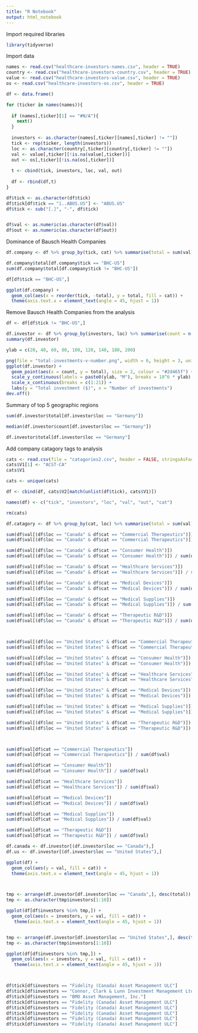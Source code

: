 ```yaml
---
title: "R Notebook"
output: html_notebook
---
```


Import required libraries
```r
library(tidyverse)
```

Import data
```r
names <- read.csv("healthcare-investors-names.csv", header = TRUE)
country <- read.csv("healthcare-investors-country.csv", header = TRUE)
value <- read.csv("healthcare-investors-value.csv", header = TRUE)
os <- read.csv("healthcare-investors-os.csv", header = TRUE)

```


```r
df <- data.frame()

for (ticker in names(names)){
  
  if (names[,ticker][1] == "#N/A"){
    next()
  }
  
  investors <- as.character(names[,ticker][names[,ticker] != ""])
  tick <- rep(ticker, length(investors))
  loc <- as.character(country[,ticker][country[,ticker] != ""])
  val <- value[,ticker][!is.na(value[,ticker])]
  out <- os[,ticker][!is.na(os[,ticker])]
  
  t <- cbind(tick, investors, loc, val, out)
  
  df <- rbind(df,t)
}

df$tick <- as.character(df$tick)
df$tick[df$tick == "ï..ABUS.US"] <- "ABUS.US"
df$tick <- sub("[.]", "-", df$tick)


df$val <- as.numeric(as.character(df$val))
df$out <- as.numeric(as.character(df$out))

```

Dominance of Bausch Health Companies
```r
df.company <- df %>% group_by(tick, cat) %>% summarise(total = sum(val))

df.company$total[df.company$tick == "BHC-US"]
sum(df.company$total[df.company$tick != "BHC-US"])

df[df$tick == "BHC-US",]

ggplot(df.company) +
  geom_col(aes(x = reorder(tick, -total), y = total, fill = cat)) +
  theme(axis.text.x = element_text(angle = 45, hjust = 1))
```

Remove Bausch Health Companies from the analysis
```r
df <- df[df$tick != "BHC-US",]

```



```r
df.investor <- df %>% group_by(investors, loc) %>% summarise(count = n(), total = sum(val))
summary(df.investor)
```


```r
ylab = c(20, 40, 60, 80, 100, 120, 140, 180, 200)

png(file = "total-investments-v-number.png", width = 6, height = 3, units = 'in', res = 300)
ggplot(df.investor) +
  geom_point(aes(x = count, y = total), size = 2, colour = "#2d465f") +
  scale_y_continuous(labels = paste0(ylab, "M"), breaks = 10^6 * ylab) +
  scale_x_continuous(breaks = c(1:21)) +
  labs(y = "Total investment ($)", x = "Number of investments")
dev.off()

```

Summary of top 5 geographic regions
```r
sum(df.investor$total[df.investor$loc == "Germany"])

median(df.investor$count[df.investor$loc == "Germany"])

df.investor$total[df.investor$loc == "Germany"]
```

Add company catagory tags to analysis
```r
cats <- read.csv(file = "catagories2.csv", header = FALSE, stringsAsFactors = FALSE)
cats$V1[1] <- "ACST-CA"
cats$V1

cats <- unique(cats)

df <- cbind(df, cats$V2[match(unlist(df$tick), cats$V1)])

names(df) <- c("tick", "investors", "loc", "val", "out", "cat") 

rm(cats)
```

```r
df.catagory <- df %>% group_by(cat, loc) %>% summarise(total = sum(val))

sum(df$val[(df$loc == "Canada" & df$cat == "Commercial Therapeutics")])
sum(df$val[(df$loc == "Canada" & df$cat == "Commercial Therapeutics")]) / sum(df$val[(df$loc == "Canada")])

sum(df$val[(df$loc == "Canada" & df$cat == "Consumer Health")])
sum(df$val[(df$loc == "Canada" & df$cat == "Consumer Health")]) / sum(df$val[(df$loc == "Canada")])

sum(df$val[(df$loc == "Canada" & df$cat == "Healthcare Services")])
sum(df$val[(df$loc == "Canada" & df$cat == "Healthcare Services")]) / sum(df$val[(df$loc == "Canada")])

sum(df$val[(df$loc == "Canada" & df$cat == "Medical Devices")])
sum(df$val[(df$loc == "Canada" & df$cat == "Medical Devices")]) / sum(df$val[(df$loc == "Canada")])

sum(df$val[(df$loc == "Canada" & df$cat == "Medical Supplies")])
sum(df$val[(df$loc == "Canada" & df$cat == "Medical Supplies")]) / sum(df$val[(df$loc == "Canada")])

sum(df$val[(df$loc == "Canada" & df$cat == "Therapeutic R&D")])
sum(df$val[(df$loc == "Canada" & df$cat == "Therapeutic R&D")]) / sum(df$val[(df$loc == "Canada")])



sum(df$val[(df$loc == "United States" & df$cat == "Commercial Therapeutics")])
sum(df$val[(df$loc == "United States" & df$cat == "Commercial Therapeutics")]) / sum(df$val[(df$loc == "United States")])

sum(df$val[(df$loc == "United States" & df$cat == "Consumer Health")])
sum(df$val[(df$loc == "United States" & df$cat == "Consumer Health")]) / sum(df$val[(df$loc == "United States")])

sum(df$val[(df$loc == "United States" & df$cat == "Healthcare Services")])
sum(df$val[(df$loc == "United States" & df$cat == "Healthcare Services")]) / sum(df$val[(df$loc == "United States")])

sum(df$val[(df$loc == "United States" & df$cat == "Medical Devices")])
sum(df$val[(df$loc == "United States" & df$cat == "Medical Devices")]) / sum(df$val[(df$loc == "United States")])

sum(df$val[(df$loc == "United States" & df$cat == "Medical Supplies")])
sum(df$val[(df$loc == "United States" & df$cat == "Medical Supplies")]) / sum(df$val[(df$loc == "United States")])

sum(df$val[(df$loc == "United States" & df$cat == "Therapeutic R&D")])
sum(df$val[(df$loc == "United States" & df$cat == "Therapeutic R&D")]) / sum(df$val[(df$loc == "United States")])



sum(df$val[df$cat == "Commercial Therapeutics"])
sum(df$val[df$cat == "Commercial Therapeutics"]) / sum(df$val)

sum(df$val[df$cat == "Consumer Health"])
sum(df$val[df$cat == "Consumer Health"]) / sum(df$val)

sum(df$val[df$cat == "Healthcare Services"])
sum(df$val[df$cat == "Healthcare Services"]) / sum(df$val)

sum(df$val[df$cat == "Medical Devices"])
sum(df$val[df$cat == "Medical Devices"]) / sum(df$val)

sum(df$val[df$cat == "Medical Supplies"])
sum(df$val[df$cat == "Medical Supplies"]) / sum(df$val)

sum(df$val[df$cat == "Therapeutic R&D"])
sum(df$val[df$cat == "Therapeutic R&D"]) / sum(df$val)

```


```r

df.canada <- df.investor[(df.investor$loc == "Canada"),]
df.us <- df.investor[(df.investor$loc == "United States"),]

ggplot(df) +
  geom_col(aes(y = val, fill = cat)) +
  theme(axis.text.x = element_text(angle = 45, hjust = 1))



```



```r

```


```r

tmp <- arrange(df.investor[df.investor$loc == "Canada",], desc(total))
tmp <- as.character(tmp$investors[1:10])

ggplot(df[df$investors %in% tmp,]) +
  geom_col(aes(x = investors, y = val, fill = cat)) +
   theme(axis.text.x = element_text(angle = 45, hjust = 1))


tmp <- arrange(df.investor[df.investor$loc == "United States",], desc(total))
tmp <- as.character(tmp$investors[1:10])

ggplot(df[df$investors %in% tmp,]) +
  geom_col(aes(x = investors, y = val, fill = cat)) +
   theme(axis.text.x = element_text(angle = 45, hjust = 1))



df$tick[df$investors == "Fidelity (Canada) Asset Management ULC"]
df$tick[df$investors == "Connor, Clark & Lunn Investment Management Ltd."]
df$tick[df$investors == "BMO Asset Management, Inc."]
df$tick[df$investors == "Fidelity (Canada) Asset Management ULC"]
df$tick[df$investors == "Fidelity (Canada) Asset Management ULC"]
df$tick[df$investors == "Fidelity (Canada) Asset Management ULC"]
df$tick[df$investors == "Fidelity (Canada) Asset Management ULC"]
df$tick[df$investors == "Fidelity (Canada) Asset Management ULC"]


```







